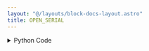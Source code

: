 ```yaml
---
layout: "@/layouts/block-docs-layout.astro"
title: OPEN_SERIAL
---
```



<PythonDocsDisplay docstring={docstring} />

<details>
<summary>Python Code</summary>
```python
import json
import serial
from flojoy import SerialDevice, flojoy, TextBlob
from flojoy.connection_manager import DeviceConnectionManager


@flojoy(deps={"pyserial": "3.5"})
def OPEN_SERIAL(device: SerialDevice, baudrate: int = 9600) -> TextBlob:
    """The OPEN_SERIAL node opens a serial connection through your computer's USB or RS-232 port.

    Parameters
    ----------
    device: Serial
        The connected serial device.

    Returns
    -------
    TextBlob
    """

    ser = serial.Serial(
        port=device.get_port(),
        baudrate=baudrate,
        bytesize=serial.EIGHTBITS,
        parity=serial.PARITY_NONE,
        stopbits=serial.STOPBITS_ONE,
        timeout=1,
    )

    DeviceConnectionManager.register_connection(device, ser)

    return TextBlob(text_blob=json.dumps(ser.get_settings()))

```
[Find this Flojoy Block on GitHub](https://github.com/flojoy-ai/blocks/blob/main/blocks/IO/PROTOCOLS/SERIAL/OPEN_SERIAL/OPEN_SERIAL.py)
</details>

## Example

<AppDisplay app={app} blockName="OPEN_SERIAL" client:visible />
